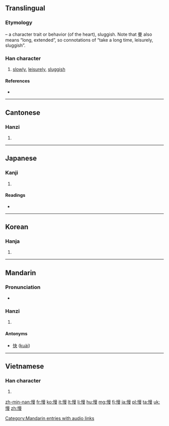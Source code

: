 ==Translingual==
{{stroke order|strokes=14}}

===Etymology===
{{Han compound|心|alt1=忄|t1=heart|曼|ls=psc|c1=s|c2=p}} – a character trait or behavior (of the heart), sluggish. Note that 曼 also means “long, extended”, so connotations of “take a long time, leisurely, sluggish”.

===Han character===
{{Han char|rn=61|rad=心|as=11|sn=14|four=9604<sub>7</sub>|canj=心日田水 (PAWE)|ids=⿰[[忄]][[曼]]}}

# [[slowly]], [[leisurely]], [[sluggish]]

====References====
* {{Han ref|kx=0399.120|dkj=11110|dj=0738.290|hdz=42346.010|uh=6162|ud=24930|bh=BA43|bd=47683}}

----

==Cantonese==

===Hanzi===
{{yue-hanzi|jyut=|y=maan6}}

# {{defn|lang=yue|sort=心11}}

----

==Japanese==

===Kanji===
{{ja-kanji|grade=c|rs=心11}}

# {{defn|lang=ja|sort=心11}}

====Readings====
* {{ja-readings|on=[[まん]] (man)|kun=[[おこたる]] (okotaru), [[あなどる]] (anadoru), [[おごる]] (ogoru)}}

----

==Korean==

===Hanja===
{{ko-hanja|hangeul=만|eumhun=|rv=man|mr=man|y=man}}

# {{defn|lang=ko|sort=心11}}

----

==Mandarin==

===Pronunciation===
* {{audio|zh-màn.ogg|audio|lang=cmn}}

===Hanzi===
{{cmn-hanzi|pin=[[màn]] ([[man4]])|wg=man<sup>4</sup>}}
# {{defn|lang=cmn|sort=心11}}

====Antonyms====
*[[快]] ([[kuài]])

[[Category:Mandarin entries with audio links]]

----

==Vietnamese==

===Han character===
{{vi-hantu|[[mạn]], [[mắn]]|rs=心11}}

# {{defn|lang=vi|sort=心11}}

[[zh-min-nan:慢]]
[[fr:慢]]
[[ko:慢]]
[[it:慢]]
[[lt:慢]]
[[li:慢]]
[[hu:慢]]
[[mg:慢]]
[[fj:慢]]
[[ja:慢]]
[[pl:慢]]
[[ta:慢]]
[[uk:慢]]
[[zh:慢]]